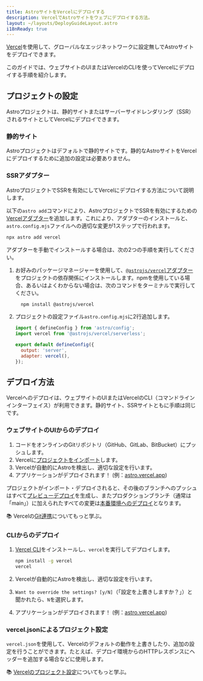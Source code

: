 ```yaml
---
title: AstroサイトをVercelにデプロイする
description: VercelでAstroサイトをウェブにデプロイする方法。
layout: ~/layouts/DeployGuideLayout.astro
i18nReady: true
---
```


[Vercel](http://vercel.com/)を使用して、グローバルなエッジネットワークに設定無しでAstroサイトをデプロイできます。

このガイドでは、ウェブサイトのUIまたはVercelのCLIを使ってVercelにデプロイする手順を紹介します。

## プロジェクトの設定

Astroプロジェクトは、静的サイトまたはサーバーサイドレンダリング（SSR）されるサイトとしてVercelにデプロイできます。

### 静的サイト

Astroプロジェクトはデフォルトで静的サイトです。静的なAstroサイトをVercelにデプロイするために追加の設定は必要ありません。

### SSRアダプター

AstroプロジェクトでSSRを有効にしてVercelにデプロイする方法について説明します。

以下の`astro add`コマンドにより、AstroプロジェクトでSSRを有効にするための[Vercelアダプター](/ja/guides/integrations-guide/vercel/)を追加します。これにより、アダプターのインストールと、`astro.config.mjs`ファイルへの適切な変更が1ステップで行われます。

```bash
npx astro add vercel
```

アダプターを手動でインストールする場合は、次の2つの手順を実行してください。

1. お好みのパッケージマネージャーを使用して、[`@astrojs/vercel`アダプター](/ja/guides/integrations-guide/vercel/)をプロジェクトの依存関係にインストールします。npmを使用している場合、あるいはよくわからない場合は、次のコマンドをターミナルで実行してください。

    ```bash
      npm install @astrojs/vercel
    ```

1. プロジェクトの設定ファイル`astro.config.mjs`に2行追加します。

    ```js title="astro.config.mjs" ins={2, 5-6}
    import { defineConfig } from 'astro/config';
    import vercel from '@astrojs/vercel/serverless';

    export default defineConfig({
      output: 'server',
      adapter: vercel(),
    });
    ```

## デプロイ方法

Vercelへのデプロイは、ウェブサイトのUIまたはVercelのCLI（コマンドラインインターフェイス）が利用できます。静的サイト、SSRサイトともに手順は同じです。

### ウェブサイトのUIからのデプロイ

1. コードをオンラインのGitリポジトリ（GitHub、GitLab、BitBucket）にプッシュします。
2. Vercelに[プロジェクトをインポート](https://vercel.com/new)します。
3. Vercelが自動的にAstroを検出し、適切な設定を行います。
4. アプリケーションがデプロイされます！ (例：[astro.vercel.app](https://astro.vercel.app/))

プロジェクトがインポート・デプロイされると、その後のブランチへのプッシュはすべて[プレビューデプロイ](https://vercel.com/docs/concepts/deployments/preview-deployments)を生成し、またプロダクションブランチ（通常は「main」）に加えられたすべての変更は[本番環境へのデプロイ](https://vercel.com/docs/concepts/deployments/environments#production)となります。

📚 Vercelの[Git連携](https://vercel.com/docs/concepts/git)についてもっと学ぶ。


### CLIからのデプロイ

1. [Vercel CLI](https://vercel.com/cli)をインストールし、`vercel`を実行してデプロイします。

    ```bash
    npm install -g vercel
    vercel
    ```

2. Vercelが自動的にAstroを検出し、適切な設定を行います。
3. `Want to override the settings? [y/N]`（「設定を上書きしますか？」）と聞かれたら、`N`を選択します。
4. アプリケーションがデプロイされます！ (例：[astro.vercel.app](https://astro.vercel.app/))


### vercel.jsonによるプロジェクト設定

`vercel.json`を使用して、Vercelのデフォルトの動作を上書きしたり、追加の設定を行うことができます。たとえば、デプロイ環境からのHTTPレスポンスにヘッダーを追加する場合などに使用します。

📚 [Vercelのプロジェクト設定](https://vercel.com/docs/project-configuration)についてもっと学ぶ。

